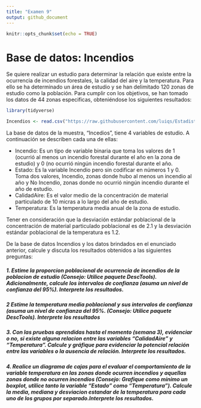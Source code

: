 ```yaml
---
title: "Examen 9"
output: github_document
---
```


```r
knitr::opts_chunk$set(echo = TRUE)
```

# Base de datos: Incendios

Se quiere realizar un estudio para determinar la relación que existe entre la ocurrencia de incendios forestales, la calidad del aire y la temperatura. Para ello se ha determinado un área de estudio y se han delimitado 120 zonas de estudio como la población. Para cumplir con los objetivos, se han tomado los datos de 44 zonas especificas, obteniéndose los siguientes resultados:
```r
library(tidyverse)
```

```r
Incendios <- read.csv("https://raw.githubusercontent.com/luiqs/Estadistica-Aplicada/main/PDB/Incendios.csv")
```

La base de datos de la muestra, "Incedios", tiene 4 variables de estudio. A continuación se describen cada una de ellas:

+ Incendio: Es un tipo de variable binaria que toma los valores de 1 (ocurrió al menos un incendio forestal durante el año en la zona de estudio) y 0 (no ocurrió ningún incendio forestal durante el año.
+ Estado: Es la variable Incendio pero sin codificar en números 1 y 0. Toma dos valores, Incendio, zonas donde hubo al menos un incendio al año y No Incendio, zonas donde no ocurrió ningún incendio durante el año de estudio. 
+ CalidadAire: Es el valor medio de la concentración de material particulado de 10 micras a lo largo del año de estudio. 
+ Temperatura: Es la temperatura media anual de la zona de estudio. 

Tener en consideración que la desviación estándar poblacional de la concentración de material particulado poblacional es de 2.1 y la desviación estándar  poblacional de la temperatura es 1.2. 

De la base de datos Incendios y los datos brindados en el enunciado anterior, calcule y discuta los resultados obtenidos a las siguientes preguntas:

##### 1. Estime la proporcion poblacional de ocurrencia de incendios de la poblacion de estudio (Consejo: Utilice paquete DescTools). Adicionalmente, calcule los intervalos de confianza (asuma un nivel de confianza del 95%). **Interprete los resultados**.

##### 2 Estime la temperatura media poblacional y sus intervalos de confianza (asuma un nivel de confianza del 95%. (Consejo: Utilice paquete DescTools). Interprete los resultados

##### 3. Con las pruebas aprendidas hasta el momento (semana 3), evidenciar o no, si existe alguna relacion entre las variables "CalidadAire" y "Temperatura". Calcule y gráfique para evidenciar la potencial relación entre las variables o la ausencia de relación. **Interprete los resultados**.

##### 4. Realice un diagrama de cajas para el evaluar el comportamiento de la variable temperatura en las zonas donde ocurren incendios y aquellas zonas donde no ocurren incendios (Consejo: Grafique como minimo un boxplot, utilice tanto la variable "Estado" como "Temperatura"). Calcule la media, mediana y desviacion estandar de la temperatura para cada uno de los grupos por separado.**Interprete los resultados**.
